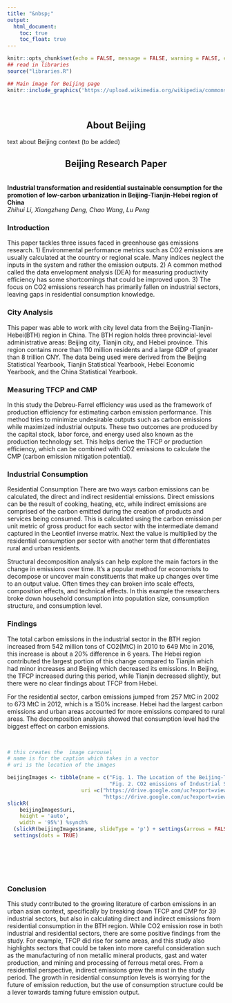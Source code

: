 ```yaml
---
title: "&nbsp;"
output:
  html_document:
    toc: true
    toc_float: true
---
```

```r
knitr::opts_chunk$set(echo = FALSE, message = FALSE, warning = FALSE, error = FALSE )
## read in libraries
source("libraries.R")
```

```r
## Main image for Beijing page
knitr::include_graphics('https://upload.wikimedia.org/wikipedia/commons/a/a3/Beijing_Skyline_%286230262259%29.jpg')
```

<br>
<h2 style = text-align:center> About Beijing  </h2>

text about Beijing context (to be added)

<h2 style = text-align:center> Beijing Research Paper </h2>

<br>
**Industrial transformation and residential sustainable consumption for the promotion of low-carbon urbanization in Beijing-Tianjin-Hebei region of China**  
*Zhihui Li, Xiangzheng Deng, Chao Wang, Lu Peng*
<br>

### Introduction

This paper tackles three issues faced in greenhouse gas emissions research. 1) Environmental performance metrics such as CO2 emissions are usually calculated at the country or regional scale. Many indices neglect the inputs in the system and rather the emission outputs. 2) A common method called the data envelopment analysis (DEA) for measuring productivity efficiency has some shortcomings that could be improved upon. 3) The focus on CO2 emissions research has primarily fallen on industrial sectors, leaving gaps in residential consumption knowledge.

### City Analysis

This paper was able to work with city level data from the Beijing-Tianjin-Hebei(BTH) region in China. The BTH region holds three provincial-level administrative areas: Beijing city, Tianjin city, and Hebei province. This region contains more than 110 million residents and a large GDP of greater than 8 trillion CNY. The data being used were derived from the Beijing Statistical Yearbook, Tianjin Statistical Yearbook, Hebei Economic Yearbook, and the China Statistical Yearbook. 

### Measuring TFCP and CMP

In this study the Debreu-Farrel efficiency was used as the framework of production efficiency for estimating carbon emission performance. This method tries to minimize undesirable outputs such as carbon emissions while maximized industrial outputs. These two outcomes are produced by the capital stock, labor force, and energy used also known as the production technology set. This helps derive the TFCP or production efficiency, which can be combined with CO2 emissions to calculate the CMP (carbon emission mitigation potential). 

### Industrial Consumption

Residential Consumption
There are two ways carbon emissions can be calculated, the direct and indirect residential emissions. Direct emissions can be the result of cooking, heating, etc, while indirect emissions are comprised of the carbon emitted during the creation of products and services being consumed. This is calculated using the carbon emission per unit metric of gross product for each sector with the intermediate demand  captured in the Leontief inverse matrix. Next the value is multiplied by the residential consumption per sector  with another term that differentiates rural and urban residents. 

Structural decomposition analysis can help explore the main factors in the change in emissions over time. It’s a popular method for economists to decompose or uncover main constituents that make up changes over time to an output value. Often times they can broken into scale effects, composition effects, and technical effects.  In this example the researchers broke down household consumption into population size, consumption structure, and consumption level. 

### Findings

The total carbon emissions in the industrial sector in the BTH region increased from 542 million tons of CO2(MtC) in 2010 to 649 Mtc in 2016, this increase is about a 20% difference in 6 years. The Hebei region contributed the largest portion of this change compared to Tianjin which had minor increases and Beijing which decreased its emissions. In Beijing, the TFCP increased during this period, while Tianjin decreased slightly, but there were no clear findings about TFCP from Hebei.

For the residential sector, carbon emissions jumped from 257 MtC in 2002 to 673 MtC in 2012, which is a 150% increase. Hebei had the largest carbon emissions and urban areas accounted for more emissions compared to rural areas. The decomposition analysis showed that consumption level had the biggest effect on carbon emissions.

<br> 
```r
# this creates the  image carousel
# name is for the caption which takes in a vector
# uri is the location of the images

beijingImages <- tibble(name = c("Fig. 1. The Location of the Beijing-Tianjin-Hebei Region.",
                                 "Fig. 2. CO2 emissions of Industrial Sectors in the BTH Region During 2010-2016. "),
                        uri =c("https://drive.google.com/uc?export=view&id=1Q1sGk6WGBTldPOJGTeVqNV-9UgNzsMTg",
                               "https://drive.google.com/uc?export=view&id=1MFT0zPag4buiDfKGxCQBIFtsciB2z36b"))
slickR(
    beijingImages$uri,
    height = 'auto',
    width = '95%') %synch%
  (slickR(beijingImages$name, slideType = 'p') + settings(arrows = FALSE)) + 
  settings(dots = TRUE) 
```

<br>
<br>
<br>
<br>


### Conclusion

This study contributed to the growing literature of carbon emissions in an urban asian context, specifically by breaking down TFCP and CMP for 39 industrial sectors, but also in calculating direct and indirect emissions from residential consumption in the BTH region.  While CO2 emission rose in both industrial and residential sectors, there are some positive findings from the study. For example, TFCP did rise for some areas, and this study also highlights sectors that could be taken into more careful consideration such as the manufacturing of non metallic mineral products, gast and water production, and mining and processing of ferrous metal ores. From a residential perspective, indirect emissions grew the most in the study period. The growth in residential consumption levels is worrying for the future of emission reduction, but the use of consumption structure could be a lever towards taming future emission output.



 